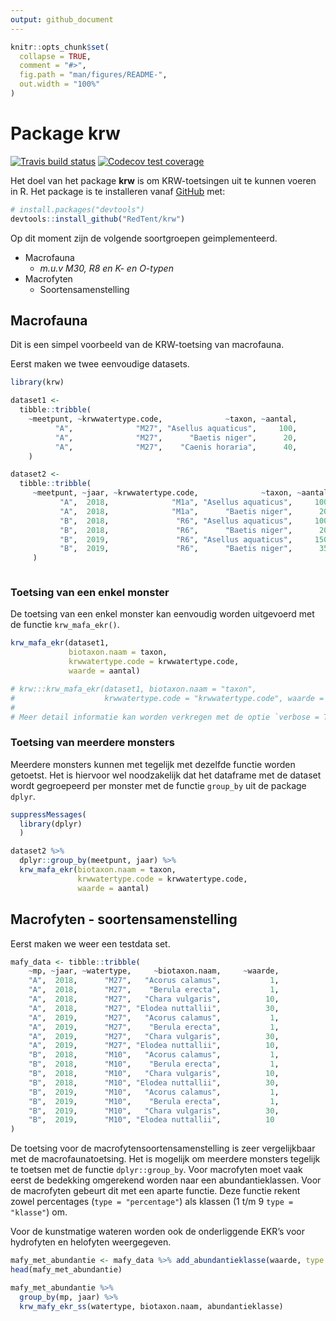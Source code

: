 ```yaml
---
output: github_document
---
```


<!-- README.md is generated from README.Rmd. Please edit that file -->

```r
knitr::opts_chunk$set(
  collapse = TRUE,
  comment = "#>",
  fig.path = "man/figures/README-",
  out.width = "100%"
)
```
# Package krw

<!-- badges: start -->
[![Travis build status](https://travis-ci.org/RedTent/krw.svg?branch=master)](https://travis-ci.org/RedTent/krw)
[![Codecov test coverage](https://codecov.io/gh/RedTent/krw/branch/master/graph/badge.svg)](https://codecov.io/gh/RedTent/krw?branch=master)
<!-- badges: end -->

Het doel van het package **krw** is om KRW-toetsingen uit te kunnen voeren in R. Het package is te installeren vanaf [GitHub](https://github.com/) met:

``` r
# install.packages("devtools")
devtools::install_github("RedTent/krw")
```

Op dit moment zijn de volgende soortgroepen geimplementeerd.


- Macrofauna 
    - *m.u.v M30, R8 en K- en O-typen*
- Macrofyten
    - Soortensamenstelling




## Macrofauna

Dit is een simpel voorbeeld van de KRW-toetsing van macrofauna.

Eerst maken we twee eenvoudige datasets.

```r
library(krw)

dataset1 <- 
  tibble::tribble(
    ~meetpunt, ~krwwatertype.code,              ~taxon, ~aantal,
          "A",              "M27", "Asellus aquaticus",     100,
          "A",              "M27",      "Baetis niger",      20,
          "A",              "M27",    "Caenis horaria",      40,
    )

dataset2 <- 
  tibble::tribble(
     ~meetpunt, ~jaar, ~krwwatertype.code,              ~taxon, ~aantal,
           "A",  2018,              "M1a", "Asellus aquaticus",     100,
           "A",  2018,              "M1a",      "Baetis niger",      20,
           "B",  2018,               "R6", "Asellus aquaticus",     100,
           "B",  2018,               "R6",      "Baetis niger",      20,
           "B",  2019,               "R6", "Asellus aquaticus",     150,
           "B",  2019,               "R6",      "Baetis niger",      35
     )



```

### Toetsing van een enkel monster

De toetsing van een enkel monster kan eenvoudig worden uitgevoerd met de functie `krw_mafa_ekr()`.

```r

krw_mafa_ekr(dataset1, 
             biotaxon.naam = taxon, 
             krwwatertype.code = krwwatertype.code, 
             waarde = aantal)

# krw:::krw_mafa_ekr(dataset1, biotaxon.naam = "taxon", 
#                    krwwatertype.code = "krwwatertype.code", waarde = "aantal")
# 
# Meer detail informatie kan worden verkregen met de optie `verbose = TRUE`

```

### Toetsing van meerdere monsters

Meerdere monsters kunnen met tegelijk met dezelfde functie worden getoetst. Het is hiervoor wel noodzakelijk dat het dataframe met de dataset wordt gegroepeerd per monster met de functie `group_by` uit de package `dplyr`.

```r
suppressMessages(
  library(dplyr)
  )

dataset2 %>% 
  dplyr::group_by(meetpunt, jaar) %>% 
  krw_mafa_ekr(biotaxon.naam = taxon, 
               krwwatertype.code = krwwatertype.code, 
               waarde = aantal)

```

## Macrofyten - soortensamenstelling

Eerst maken we weer een testdata set.

```r
mafy_data <- tibble::tribble(
    ~mp, ~jaar, ~watertype,     ~biotaxon.naam,     ~waarde,
    "A",  2018,      "M27",   "Acorus calamus",           1,
    "A",  2018,      "M27",    "Berula erecta",           1,
    "A",  2018,      "M27",   "Chara vulgaris",          10,
    "A",  2018,      "M27", "Elodea nuttallii",          30,
    "A",  2019,      "M27",   "Acorus calamus",           1,
    "A",  2019,      "M27",    "Berula erecta",           1,
    "A",  2019,      "M27",   "Chara vulgaris",          30,
    "A",  2019,      "M27", "Elodea nuttallii",          10,
    "B",  2018,      "M10",   "Acorus calamus",           1,
    "B",  2018,      "M10",    "Berula erecta",           1,
    "B",  2018,      "M10",   "Chara vulgaris",          10,
    "B",  2018,      "M10", "Elodea nuttallii",          30,
    "B",  2019,      "M10",   "Acorus calamus",           1,
    "B",  2019,      "M10",    "Berula erecta",           1,
    "B",  2019,      "M10",   "Chara vulgaris",          30,
    "B",  2019,      "M10", "Elodea nuttallii",          10
)

```

De toetsing voor de macrofytensoortensamenstelling is zeer vergelijkbaar met de macrofaunatoetsing. Het is mogelijk om meerdere monsters tegelijk te toetsen met de functie `dplyr::group_by`. Voor macrofyten moet vaak eerst de bedekking omgerekend worden naar een abundantieklassen. Voor de macrofyten gebeurt dit met een aparte functie. Deze functie rekent zowel percentages (`type = "percentage"`) als klassen (1 t/m 9 `type = "klasse"`) om.

Voor de kunstmatige wateren worden ook de onderliggende EKR's voor hydrofyten en helofyten weergegeven.

```r

mafy_met_abundantie <- mafy_data %>% add_abundantieklasse(waarde, type = "percentage")
head(mafy_met_abundantie)

mafy_met_abundantie %>% 
  group_by(mp, jaar) %>% 
  krw_mafy_ekr_ss(watertype, biotaxon.naam, abundantieklasse)

```

